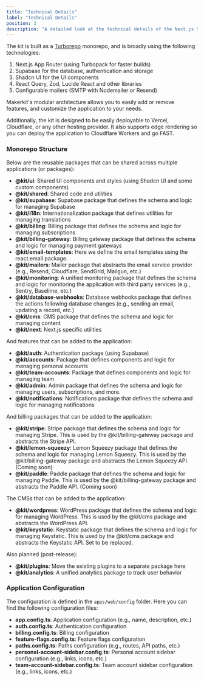 ```yaml
---
title: "Technical Details"
label: "Technical Details"
position: 2
description: "A detailed look at the technical details of the Next.js Supabase SaaS Kit."
---
```


The kit is built as a [Turborepo](https://turbo.build) monorepo, and is broadly using the following technologies:

1. Next.js App Router (using Turbopack for faster builds)
2. Supabase for the database, authentication and storage
3. Shadcn UI for the UI components
4. React Query, Zod, Lucide React and other libraries
5. Configurable mailers (SMTP with Nodemailer or Resend)

Makerkit's modular architecture allows you to easily add or remove features, and customize the application to your needs.

Additionally, the kit is designed to be easily deployable to Vercel, Cloudflare, or any other hosting provider. It also supports edge rendering so you can deploy the application to Cloudflare Workers and go FAST.

### Monorepo Structure

Below are the reusable packages that can be shared across multiple applications (or packages):

- **@kit/ui**: Shared UI components and styles (using Shadcn UI and some custom components)
- **@kit/shared**: Shared code and utilities
- **@kit/supabase**: Supabase package that defines the schema and logic for managing Supabase
- **@kit/i18n**: Internationalization package that defines utilities for managing translations
- **@kit/billing**: Billing package that defines the schema and logic for managing subscriptions
- **@kit/billing-gateway**: Billing gateway package that defines the schema and logic for managing payment gateways
- **@kit/email-templates**: Here we define the email templates using the react.email package.
- **@kit/mailers**: Mailer package that abstracts the email service provider (e.g., Resend, Cloudflare, SendGrid, Mailgun, etc.)
- **@kit/monitoring**: A unified monitoring package that defines the schema and logic for monitoring the application with third party services (e.g., Sentry, Baselime, etc.)
- **@kit/database-webhooks**: Database webhooks package that defines the actions following database changes (e.g., sending an email, updating a record, etc.)
- **@kit/cms**: CMS package that defines the schema and logic for managing content
- **@kit/next**: Next.js specific utilities

And features that can be added to the application:

- **@kit/auth**: Authentication package (using Supabase)
- **@kit/accounts**: Package that defines components and logic for managing personal accounts
- **@kit/team-accounts**: Package that defines components and logic for managing team
- **@kit/admin**: Admin package that defines the schema and logic for managing users, subscriptions, and more.
- **@kit/notifications**: Notifications package that defines the schema and logic for managing notifications

And billing packages that can be added to the application:

- **@kit/stripe**: Stripe package that defines the schema and logic for managing Stripe. This is used by the @kit/billing-gateway package and abstracts the Stripe API.
- **@kit/lemon-squeezy**: Lemon Squeezy package that defines the schema and logic for managing Lemon Squeezy. This is used by the @kit/billing-gateway package and abstracts the Lemon Squeezy API. (Coming soon)
- **@kit/paddle**: Paddle package that defines the schema and logic for managing Paddle. This is used by the @kit/billing-gateway package and abstracts the Paddle API. (Coming soon)

The CMSs that can be added to the application:

- **@kit/wordpress**:  WordPress package that defines the schema and logic for managing WordPress. This is used by the @kit/cms package and abstracts the WordPress API.
- **@kit/keystatic**: Keystatic package that defines the schema and logic for managing Keystatic. This is used by the @kit/cms package and abstracts the Keystatic API. Set to be replaced.

Also planned (post-release):

- **@kit/plugins**: Move the existing plugins to a separate package here
- **@kit/analytics**: A unified analytics package to track user behavior

### Application Configuration

The configuration is defined in the `apps/web/config` folder. Here you can find the following configuration files:

- **app.config.ts**: Application configuration (e.g., name, description, etc.)
- **auth.config.ts**: Authentication configuration
- **billing.config.ts**: Billing configuration
- **feature-flags.config.ts**: Feature flags configuration
- **paths.config.ts**: Paths configuration (e.g., routes, API paths, etc.)
- **personal-account-sidebar.config.ts**: Personal account sidebar configuration (e.g., links, icons, etc.)
- **team-account-sidebar.config.ts**: Team account sidebar configuration (e.g., links, icons, etc.)
